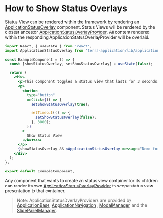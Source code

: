# How to Show Status Overlays

Status View can be rendered within the framework by rendering an [ApplicationStatusOverlay](/application/terra-application/components/application-status-overlay) component. Status Views will be rendered by the closest ancestor [ApplicationStatusOverlayProvider](/application/terra-application/components/application-status-overlay-provider). All content rendered within the responding ApplicationStatusOverlayProvider will be overlaid.

```jsx
import React, { useState } from 'react';
import ApplicationStatusOverlay from 'terra-application/lib/application-status-overlay';

const ExampleComponent = () => {
  const [showStatusOverlay, setShowStatusOverlay] = useState(false);

  return (
    <div>
      <p>This component toggles a status view that lasts for 3 seconds.</p>
      <p>
        <button
          type="button"
          onClick={() => {
            setShowStatusOverlay(true);

            setTimeout(() => {
              setShowStatusOverlay(false);
            }, 3000);
          }}
        >
          Show Status View
        </button>
      </p>
      {showStatusOverlay && <ApplicationStatusOverlay message="Demo for showing status overlay view" variant="no-data" />}
    </div>
  );
};

export default ExampleComponent;
```

Any component that wants to create an status view container for its children can render its own [ApplicationStatusOverlayProvider](/application/terra-application/components/application-status-overlay-provider) to scope status view presentation to that container.

> Note: ApplicationStatusOverlayProviders are provided by [ApplicationBase](/application/terra-application/components/application-base), [ApplicationNavigation](/application/terra-application/components/application-navigation) , [ModalManager](/application/terra-application/components/modal-manager), and the [SlidePanelManager](/application/terra-application/components/slide-panel-manager).